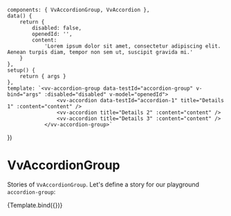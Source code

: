 
<Meta title="Components/AccordionGroup" component={VvAccordionGroup} />

	components: { VvAccordionGroup, VvAccordion },
	data() {
		return {
			disabled: false,
			openedId: '',
			content:
				'Lorem ipsum dolor sit amet, consectetur adipiscing elit. Aenean turpis diam, tempor non sem ut, suscipit gravida mi.'
		}
	},
	setup() {
		return { args }
	},
	template: `<vv-accordion-group data-testId="accordion-group" v-bind="args" :disabled="disabled" v-model="openedId">
					<vv-accordion data-testId="accordion-1" title="Details 1" :content="content" />
					<vv-accordion title="Details 2" :content="content" />
					<vv-accordion title="Details 3" :content="content" />
				</vv-accordion-group>`
})

# VvAccordionGroup

Stories of `VvAccordionGroup`.
Let's define a story for our playground `accordion-group`:

<Canvas>
	<Story name="vv-accordion-group" play={accordionGroupTest} args={{}}>
		{Template.bind({})}
	</Story>
</Canvas>
